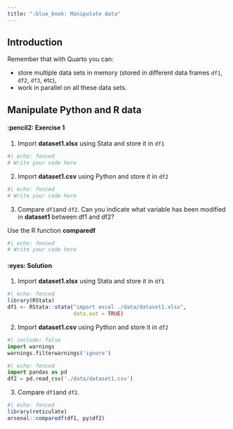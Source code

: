 ```yaml
---
title: ":blue_book: Manipulate data"
---
```


## Introduction

::: callout-important
Remember that with Quarto you can:

* store multiple data sets in memory (stored in different data frames `df1`, `df2`, `df3`, etc),
* work in parallel on all these data sets.
:::

## Manipulate Python and R data

::: {.panel-tabset}

#### :pencil2: Exercise 1

1. Import **dataset1.xlsx** using Stata and store it in `df1`

```r
#| echo: fenced
# Write your code here
```

2. Import **dataset1.csv** using Python and store it in `df2`

```python
#| echo: fenced
# Write your code here
```

3. Compare `df1`and `df2`. Can you indicate what variable has been modified in **dataset1** between df1 and df2?

::: callout-tip
Use the R function **comparedf**
:::

```r
#| echo: fenced
# Write your code here
```

#### :eyes: Solution

1. Import **dataset1.xlsx** using Stata and store it in `df1`

```r
#| echo: fenced
library(RStata)
df1 <- RStata::stata("import excel ./data/dataset1.xlsx",
                     data.out = TRUE)
```

2. Import **dataset1.csv** using Python and store it in `df2`

```python
#| include: false
import warnings
warnings.filterwarnings('ignore')
```

```python
#| echo: fenced
import pandas as pd
df2 = pd.read_csv('./data/dataset1.csv')
```

3. Compare `df1`and `df2`.

```r
#| echo: fenced
library(reticulate)
arsenal::comparedf(df1, py$df2)
```

:::